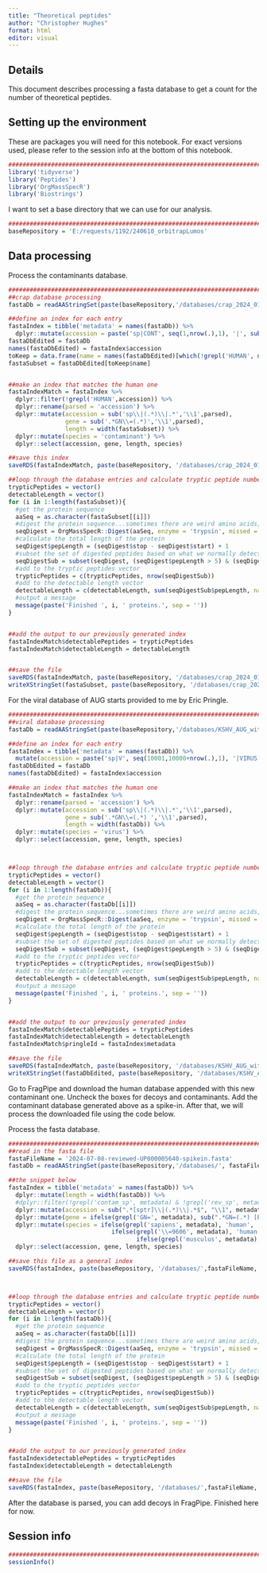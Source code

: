 ```yaml
---
title: "Theoretical peptides"
author: "Christopher Hughes"
format: html
editor: visual
---
```


## Details

This document describes processing a fasta database to get a count for the number of theoretical peptides.

## Setting up the environment

These are packages you will need for this notebook. For exact versions used, please refer to the session info at the bottom of this notebook.

```r
##########################################################################################
library('tidyverse')
library('Peptides')
library('OrgMassSpecR')
library('Biostrings')
```

I want to set a base directory that we can use for our analysis.

```r
##########################################################################################
baseRepository = 'E:/requests/1192/240610_orbitrapLumos'
```

## Data processing

Process the contaminants database.

```r
##########################################################################################
##crap database processing
fastaDb = readAAStringSet(paste(baseRepository,'/databases/crap_2024_01_15.fasta',sep=''))

##define an index for each entry
fastaIndex = tibble('metadata' = names(fastaDb)) %>%
  dplyr::mutate(accession = paste('sp|CONT', seq(1,nrow(.),1), '|', sub('sp\\|(.*)\\|','\\1', metadata), ' GN=', sub('sp\\|(.*)_.*','\\1', metadata), sep=''))
fastaDbEdited = fastaDb
names(fastaDbEdited) = fastaIndex$accession
toKeep = data.frame(name = names(fastaDbEdited)[which(!grepl('HUMAN', names(fastaDbEdited)))])
fastaSubset = fastaDbEdited[toKeep$name]


##make an index that matches the human one
fastaIndexMatch = fastaIndex %>%
  dplyr::filter(!grepl('HUMAN',accession)) %>%
  dplyr::rename(parsed = 'accession') %>%
  dplyr::mutate(accession = sub('sp\\|(.*)\\|.*','\\1',parsed),
                gene = sub('.*GN\\=(.*)','\\1',parsed),
                length = width(fastaSubset)) %>%
  dplyr::mutate(species = 'contaminant') %>%
  dplyr::select(accession, gene, length, species)

##save this index  
saveRDS(fastaIndexMatch, paste(baseRepository, '/databases/crap_2024_01_15_noHuman_index.rds',sep=''))

##loop through the database entries and calculate tryptic peptide numbers
trypticPeptides = vector()
detectableLength = vector()
for (i in 1:length(fastaSubset)){
  #get the protein sequence
  aaSeq = as.character(fastaSubset[[i]])
  #digest the protein sequence...sometimes there are weird amino acids, so we assign them random masses
  seqDigest = OrgMassSpecR::Digest(aaSeq, enzyme = 'trypsin', missed = 0, custom = list(code = c('X','U','Z','B'), mass = c(50, 60, 70, 80)))
  #calculate the total length of the protein
  seqDigest$pepLength = (seqDigest$stop - seqDigest$start) + 1
  #subset the set of digested peptides based on what we normally detect in an MS experiment
  seqDigestSub = subset(seqDigest, (seqDigest$pepLength > 5) & (seqDigest$pepLength < 31))
  #add to the tryptic peptides vector
  trypticPeptides = c(trypticPeptides, nrow(seqDigestSub))
  #add to the detectable length vector
  detectableLength = c(detectableLength, sum(seqDigestSub$pepLength, na.rm = TRUE))
  #output a message
  message(paste('Finished ', i, ' proteins.', sep = ''))
}


##add the output to our previously generated index
fastaIndexMatch$detectablePeptides = trypticPeptides
fastaIndexMatch$detectableLength = detectableLength


##save the file
saveRDS(fastaIndexMatch, paste(baseRepository, '/databases/crap_2024_01_15_noHuman_index_trypticPeps.rds',sep=''))
writeXStringSet(fastaSubset, paste(baseRepository, '/databases/crap_2024_01_15_noHuman.fasta',sep=''))
```

For the viral database of AUG starts provided to me by Eric Pringle.

```r
##########################################################################################
##viral database processing
fastaDb = readAAStringSet(paste(baseRepository,'/databases/KSHV_AUG_with_kaposins_86Sequences.fasta',sep=''))

##define an index for each entry
fastaIndex = tibble('metadata' = names(fastaDb)) %>%
  mutate(accession = paste('sp|V', seq(10001,10000+nrow(.),1), '|VIRUS', seq(1,nrow(.),1), '_HUMAN ', 'GN=VIRUS', seq(1,nrow(.),1), sep=''))
fastaDbEdited = fastaDb
names(fastaDbEdited) = fastaIndex$accession

##make an index that matches the human one
fastaIndexMatch = fastaIndex %>%
  dplyr::rename(parsed = 'accession') %>%
  dplyr::mutate(accession = sub('sp\\|(.*)\\|.*','\\1',parsed),
                gene = sub('.*GN\\=(.*) ','\\1',parsed),
                length = width(fastaDb)) %>%
  dplyr::mutate(species = 'virus') %>%
  dplyr::select(accession, gene, length, species)



##loop through the database entries and calculate tryptic peptide numbers
trypticPeptides = vector()
detectableLength = vector()
for (i in 1:length(fastaDb)){
  #get the protein sequence
  aaSeq = as.character(fastaDb[[i]])
  #digest the protein sequence...sometimes there are weird amino acids, so we assign them random masses
  seqDigest = OrgMassSpecR::Digest(aaSeq, enzyme = 'trypsin', missed = 0, custom = list(code = c('X','U','Z','B'), mass = c(50, 60, 70, 80)))
  #calculate the total length of the protein
  seqDigest$pepLength = (seqDigest$stop - seqDigest$start) + 1
  #subset the set of digested peptides based on what we normally detect in an MS experiment
  seqDigestSub = subset(seqDigest, (seqDigest$pepLength > 5) & (seqDigest$pepLength < 31))
  #add to the tryptic peptides vector
  trypticPeptides = c(trypticPeptides, nrow(seqDigestSub))
  #add to the detectable length vector
  detectableLength = c(detectableLength, sum(seqDigestSub$pepLength, na.rm = TRUE))
  #output a message
  message(paste('Finished ', i, ' proteins.', sep = ''))
}


##add the output to our previously generated index
fastaIndexMatch$detectablePeptides = trypticPeptides
fastaIndexMatch$detectableLength = detectableLength
fastaIndexMatch$pringleId = fastaIndex$metadata

##save the file
saveRDS(fastaIndexMatch, paste(baseRepository, '/databases/KSHV_AUG_with_kaposins_86Sequences_index_trypticPeps.rds',sep=''))
writeXStringSet(fastaDbEdited, paste(baseRepository, '/databases/KSHV_AUG_with_kaposins_86Sequences_reannotated.fasta',sep=''))
```

Go to FragPipe and download the human database appended with this new contaminant one. Uncheck the boxes for decoys and contaminants. Add the contaminant database generated above as a spike-in. After that, we will process the downloaded file using the code below.

Process the fasta database.

```r
##########################################################################################
##read in the fasta file
fastaFileName = '2024-07-08-reviewed-UP000005640-spikein.fasta'
fastaDb = readAAStringSet(paste(baseRepository,'/databases/', fastaFileName, sep=''))

##the snippet below
fastaIndex = tibble('metadata' = names(fastaDb)) %>%
  dplyr::mutate(length = width(fastaDb)) %>%
  #dplyr::filter(!grepl('contam_sp', metadata) & !grepl('rev_sp', metadata)) %>%
  dplyr::mutate(accession = sub(".*[sptr]\\|(.*)\\|.*$", "\\1", metadata)) %>%
  dplyr::mutate(gene = ifelse(grepl('GN=', metadata), sub(".*GN=(.*) [PE].*$", "\\1", metadata), NA)) %>%
  dplyr::mutate(species = ifelse(grepl('sapiens', metadata), 'human', 
                             ifelse(grepl('\\=9606', metadata), 'human',
                                    ifelse(grepl('musculus', metadata), 'mouse', 'other')))) %>%
  dplyr::select(accession, gene, length, species)

##save this file as a general index
saveRDS(fastaIndex, paste(baseRepository, '/databases/',fastaFileName,'_index.rds',sep=''))



##loop through the database entries and calculate tryptic peptide numbers
trypticPeptides = vector()
detectableLength = vector()
for (i in 1:length(fastaDb)){
  #get the protein sequence
  aaSeq = as.character(fastaDb[[i]])
  #digest the protein sequence...sometimes there are weird amino acids, so we assign them random masses
  seqDigest = OrgMassSpecR::Digest(aaSeq, enzyme = 'trypsin', missed = 0, custom = list(code = c('X','U','Z','B'), mass = c(50, 60, 70, 80)))
  #calculate the total length of the protein
  seqDigest$pepLength = (seqDigest$stop - seqDigest$start) + 1
  #subset the set of digested peptides based on what we normally detect in an MS experiment
  seqDigestSub = subset(seqDigest, (seqDigest$pepLength > 5) & (seqDigest$pepLength < 31))
  #add to the tryptic peptides vector
  trypticPeptides = c(trypticPeptides, nrow(seqDigestSub))
  #add to the detectable length vector
  detectableLength = c(detectableLength, sum(seqDigestSub$pepLength, na.rm = TRUE))
  #output a message
  message(paste('Finished ', i, ' proteins.', sep = ''))
}


##add the output to our previously generated index
fastaIndex$detectablePeptides = trypticPeptides
fastaIndex$detectableLength = detectableLength

##save the file
saveRDS(fastaIndex, paste(baseRepository, '/databases/',fastaFileName,'_index_trypticPeps.rds',sep=''))
```

After the database is parsed, you can add decoys in FragPipe. Finished here for now.

## Session info

```r
##########################################################################################
sessionInfo()
```

